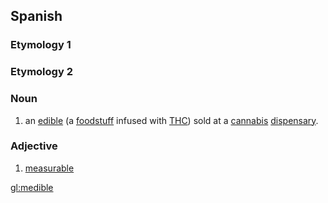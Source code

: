 {{rfc|Spanish, but uses en-noun. Etymology structure needs sorting (with each part of speach beneath the correct one.}}
==Spanish==

===Etymology 1===
{{compound|medical|edible}}
===Etymology 2===
{{suffix|measure|able}}
===Noun===
{{en-noun}}
# {{context|medical cannabis|portmanteau}} an [[edible]] (a [[foodstuff]] infused with [[THC]]) sold at a [[cannabis]] [[dispensary]].

===Adjective===
{{es-adj}}

# [[measurable]]

[[gl:medible]]